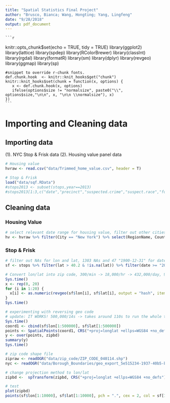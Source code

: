 ```yaml
---
title: "Spatial Statistics Final Project"
author: "Brusco, Bianca; Wang, Hongting; Yang, Lingfeng"
date: "9/28/2018"
output: pdf_document
---
```


    ```r
knitr::opts_chunk$set(echo = TRUE, tidy = TRUE)
    library(ggplot2)
    library(lattice)
    library(spdep)
    library(RColorBrewer)
    library(classInt)
    library(rgdal)
    library(formatR)
    library(sm)
    library(dplyr)
    library(revgeo)
    library(ggmap)
    library(sp)
    
    #snippet to override r-chunk fonts.
    def.chunk.hook  <- knitr::knit_hooks$get("chunk")
    knitr::knit_hooks$set(chunk = function(x, options) {
       x <- def.chunk.hook(x, options)
       ifelse(options$size != "normalsize", paste0("\\", options$size,"\n\n", x, "\n\n \\normalsize"), x)
    })
    ```

# Importing and Cleaning data
## Importing data
(1). NYC Stop & Frisk data
(2). Housing value panel data
```r
# Housing value
hvraw <- read.csv("data/Trimmed_home_value.csv", header = T)

# Stop & Frisk
load("data/sqf.RData")
#stops2013 <- subset(stops,year==2013)
#stops2013[1:3,c("date","precinct","suspected.crime","suspect.race","found.weapon")]
```

## Cleaning data
### Housing Value
```r
# select relevant date range for housing value, filter out other cities
hv <- hvraw %>% filter(City == "New York") %>% select(RegionName, CountyName, X2005.12:X2014.01) %>% arrange(RegionName)
```

### Stop & Frisk
```r
# filter out NAs for lon and lat, 1303 NAs and 47 "1900-12-31" for date, then select columns of interest, sorted in chronological order
sf <- stops %>% filter(lat > 40.2 & !is.na(lat)) %>% filter(date >= "2006-01-01" & date <= "2013-12-31") %>% select(year, date, time, precinct, suspected.crime, frisked, suspect.race, found.weapon, lat, lon) %>% arrange(date, time)

# Convert lon/lat into zip code, 300/min -> 18,000/hr -> 432,000/day, 9.15 day LOL
Sys.time()
x <- rep(0, 20)
for (i in 1:20) {
  x[i] <- as.numeric(revgeo(sf$lon[i], sf$lat[i], output = "hash", item = "zip"))
}
Sys.time()

# experimenting with reversing geo code
# update: IT WORKS! 500,000/14s -> takes around 110s to run the whole thing
Sys.time()
coord1 <- cbind(sf$lon[1:500000], sf$lat[1:500000])
points <- SpatialPoints(coord1, CRS("+proj=longlat +ellps=WGS84 +no_defs"))
y <- over(points, zipbd)
summary(y)
Sys.time()
```


```r
# zip code shape file
zipraw <- readOGR("data/zip_code/ZIP_CODE_040114.shp")
nyc <- readOGR("data/Borough_Boundaries/geo_export_5e515234-1937-40b5-b942-1ef10ea3ea45.shp")

# change projection method to lon/lat
zipbd <-  spTransform(zipbd, CRS("+proj=longlat +ellps=WGS84 +no_defs"))

# test
plot(zipbd)
points(sf$lon[1:10000], sf$lat[1:10000], pch = ".", cex = 2, col = sf[1:10000, ]$suspect.race)
```

